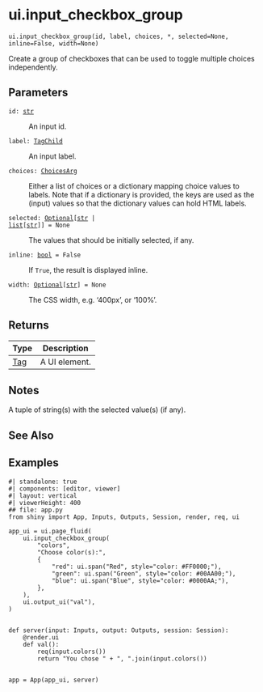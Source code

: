# ui.input_checkbox_group { #shiny.ui.input_checkbox_group }

`ui.input_checkbox_group(id, label, choices, *, selected=None, inline=False, width=None)`

Create a group of checkboxes that can be used to toggle multiple choices
independently.

## Parameters

<code><span class="parameter-name">id</span><span class="parameter-annotation-sep">:</span> <span class="parameter-annotation">[str](`str`)</span></code>

:   An input id.

<code><span class="parameter-name">label</span><span class="parameter-annotation-sep">:</span> <span class="parameter-annotation">[TagChild](`htmltools.TagChild`)</span></code>

:   An input label.

<code><span class="parameter-name">choices</span><span class="parameter-annotation-sep">:</span> <span class="parameter-annotation">[ChoicesArg](`shiny.ui._input_check_radio.ChoicesArg`)</span></code>

:   Either a list of choices or a dictionary mapping choice values to labels. Note
    that if a dictionary is provided, the keys are used as the (input) values so
    that the dictionary values can hold HTML labels.

<code><span class="parameter-name">selected</span><span class="parameter-annotation-sep">:</span> <span class="parameter-annotation">[Optional](`typing.Optional`)\[[str](`str`) \| [list](`list`)\[[str](`str`)\]\]</span> <span class="parameter-default-sep">=</span> <span class="parameter-default">None</span></code>

:   The values that should be initially selected, if any.

<code><span class="parameter-name">inline</span><span class="parameter-annotation-sep">:</span> <span class="parameter-annotation">[bool](`bool`)</span> <span class="parameter-default-sep">=</span> <span class="parameter-default">False</span></code>

:   If `True`, the result is displayed inline.

<code><span class="parameter-name">width</span><span class="parameter-annotation-sep">:</span> <span class="parameter-annotation">[Optional](`typing.Optional`)\[[str](`str`)\]</span> <span class="parameter-default-sep">=</span> <span class="parameter-default">None</span></code>

:   The CSS width, e.g. '400px', or '100%'.

## Returns

| Type                   | Description   |
|------------------------|---------------|
| [Tag](`htmltools.Tag`) | A UI element. |

## Notes

::: {.callout-note title="Server value"}
A tuple of string(s) with the selected value(s) (if any).
:::



## See Also

[](:func:`~shiny.ui.update_checkbox_group`)
[](:func:`~shiny.ui.input_checkbox`)
[](:func:`~shiny.ui.input_radio_buttons`)

## Examples


```shinylive-python
#| standalone: true
#| components: [editor, viewer]
#| layout: vertical
#| viewerHeight: 400
## file: app.py
from shiny import App, Inputs, Outputs, Session, render, req, ui

app_ui = ui.page_fluid(
    ui.input_checkbox_group(
        "colors",
        "Choose color(s):",
        {
            "red": ui.span("Red", style="color: #FF0000;"),
            "green": ui.span("Green", style="color: #00AA00;"),
            "blue": ui.span("Blue", style="color: #0000AA;"),
        },
    ),
    ui.output_ui("val"),
)


def server(input: Inputs, output: Outputs, session: Session):
    @render.ui
    def val():
        req(input.colors())
        return "You chose " + ", ".join(input.colors())


app = App(app_ui, server)

```

